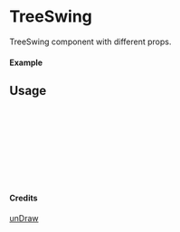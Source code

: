 
<Meta of={TreeSwing} title="unDraw/TreeSwing" />

# TreeSwing

TreeSwing component with different props.

#### Example

<Canvas of={TreeSwing.Primary} />

## Usage

```ts
import { TreeSwing } from "yadl-ui";

const Example = () => {
  return (
      <TreeSwing />
  );
};

export default Example;
```

#### Credits
[unDraw](https://undraw.co/illustrations)
